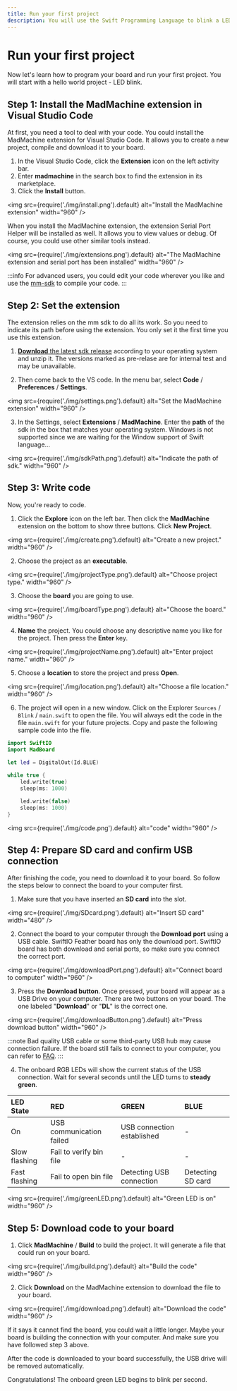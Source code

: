```yaml
---
title: Run your first project
description: You will use the Swift Programming Language to blink a LED and realize your first project as a maker.
---
```


# Run your first project

Now let's learn how to program your board and run your first project. You will start with a hello world project - LED blink. 

## Step 1: Install the MadMachine extension in Visual Studio Code

At first, you need a tool to deal with your code. You could install the MadMachine extension for Visual Studio Code. It allows you to create a new project, compile and download it to your board. 

1. In the Visual Studio Code, click the **Extension** icon on the left activity bar.
2. Enter **madmachine** in the search box to find the extension in its marketplace.
3. Click the **Install** button.

<img
  src={require('./img/install.png').default}
  alt="Install the MadMachine extension" width="960"
/>

When you install the MadMachine extension, the extension Serial Port Helper will be installed as well. It allows you to view values or debug. Of course, you could use other similar tools instead.

<img
  src={require('./img/extensions.png').default}
  alt="The MadMachine extension and serial port has been installed" width="960"
/>

:::info
For advanced users, you could edit your code wherever you like and use the [mm-sdk](https://github.com/madmachineio/mm-sdk) to compile your code.
:::

## Step 2: Set the extension

The extension relies on the mm sdk to do all its work. So you need to indicate its path before using the extension. You only set it the first time you use this extension.

1. [**Download** the latest sdk release](https://github.com/madmachineio/mm-sdk/releases) according to your operating system and unzip it. The versions marked as pre-relase are for internal test and may be unavailable. 

2. Then come back to the VS code. In the menu bar, select **Code** / **Preferences** / **Settings**.

<img
  src={require('./img/settings.png').default}
  alt="Set the MadMachine extension" width="960"
/>

3. In the Settings, select **Extensions** / **MadMachine**. Enter the **path** of the sdk in the box that matches your operating system. Windows is not supported since we are waiting for the Window support of Swift language...

<img
  src={require('./img/sdkPath.png').default}
  alt="Indicate the path of sdk." width="960"
/>


## Step 3: Write code

Now, you're ready to code. 

1. Click the **Explore** icon on the left bar. Then click the **MadMachine** extension on the bottom to show three buttons. Click **New Project**.

<img
  src={require('./img/create.png').default}
  alt="Create a new project." width="960"
/>

2. Choose the project as an **executable**. 

<img
  src={require('./img/projectType.png').default}
  alt="Choose project type." width="960"
/>

3. Choose the **board** you are going to use.

<img
  src={require('./img/boardType.png').default}
  alt="Choose the board." width="960"
/>

4. **Name** the project. You could choose any descriptive name you like for the project. Then press the **Enter** key.

<img
  src={require('./img/projectName.png').default}
  alt="Enter project name." width="960"
/>

5. Choose a **location** to store the project and press **Open**. 

<img
  src={require('./img/location.png').default}
  alt="Choose a file location." width="960"
/>

6. The project will open in a new window. Click on the Explorer `Sources` / `Blink` / `main.swift` to open the file. You will always edit the code in the file `main.swift` for your future projects. Copy and paste the following sample code into the file.

```swift
import SwiftIO
import MadBoard

let led = DigitalOut(Id.BLUE)
​
while true {
    led.write(true)
    sleep(ms: 1000)

    led.write(false)
    sleep(ms: 1000)
}
```

<img
  src={require('./img/code.png').default}
  alt="code" width="960"
/>

## Step 4: Prepare SD card and confirm USB connection

After finishing the code, you need to download it to your board. So follow the steps below to connect the board to your computer first.

1. Make sure that you have inserted an **SD card** into the slot.


<img
  src={require('./img/SDcard.png').default}
  alt="Insert SD card" width="480"
/>

2. Connect the board to your computer through the **Download port** using a USB cable. SwiftIO Feather board has only the download port. SwiftIO board has both download and serial ports, so make sure you connect the correct port.

<img
  src={require('./img/downloadPort.png').default}
  alt="Connect board to computer" width="960"
/>

3. Press the **Download button**. Once pressed, your board will appear as a USB Drive on your computer. There are two buttons on your board. The one labeled "**Download**" or "**DL**" is the correct one.

<img
  src={require('./img/downloadButton.png').default}
  alt="Press download button" width="960"
/>

:::note
Bad quality USB cable or some third-party USB hub may cause connection failure. If the board still fails to connect to your computer, you can refer to [FAQ](./faq.mdx#usb-driver-cant-be-mounted).
:::


4. The onboard RGB LEDs will show the current status of the USB connection. Wait for several seconds until the LED turns to **steady green**.

| LED State | RED | GREEN | BLUE |
| :--- | :--- | :--- | :--- |
| On | USB communication failed | USB connection established | - |
| Slow flashing | Fail to verify bin file | - | - |
| Fast flashing | Fail to open bin file | Detecting USB connection | Detecting SD card |

<img
  src={require('./img/greenLED.png').default}
  alt="Green LED is on" width="960"
/>


## Step 5: Download code to your board

1. Click **MadMachine** / **Build** to build the project. It will generate a file that could run on your board.

<img
  src={require('./img/build.png').default}
  alt="Build the code" width="960"
/>

2. Click **Download** on the MadMachine extension to download the file to your board. 

<img
  src={require('./img/download.png').default}
  alt="Download the code" width="960"
/>

If it says it cannot find the board, you could wait a little longer. Maybe your board is building the connection with your computer. And make sure you have followed step 3 above.


After the code is downloaded to your board successfully, the USB drive will be removed automatically.

Congratulations! The onboard green LED begins to blink per second.